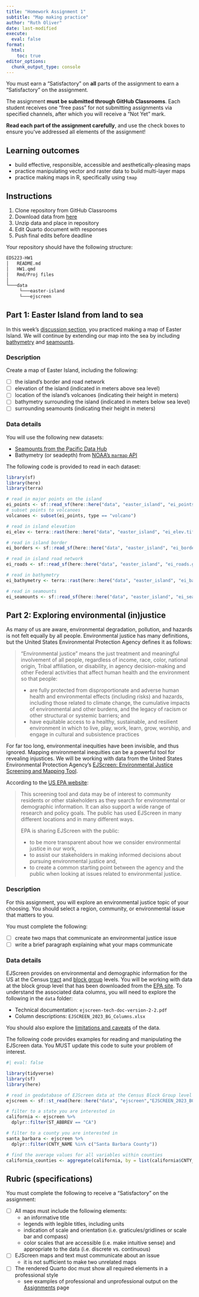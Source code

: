 ```yaml
---
title: "Homework Assignment 1"
subtitle: "Map making practice"
author: "Ruth Oliver"
date: last-modified
execute: 
  eval: false
format:
  html:
    toc: true
editor_options: 
  chunk_output_type: console
---
```


:::{.callout-important icon=true}

You must earn a "Satisfactory" on **all** parts of the assignment to earn a "Satisfactory" on the assignment.

The assignment **must be submitted through GitHub Classrooms**. Each student receives one "free pass" for not submitting assignments via specified channels, after which you will receive a "Not Yet" mark.

**Read each part of the assignment carefully**, and use the check boxes to ensure you've addressed all elements of the assignment!

:::

## Learning outcomes

- build effective, responsible, accessible and aesthetically-pleasing maps
- practice manipulating vector and raster data to build multi-layer maps
- practice making maps in R, specifically using `tmap`

## Instructions

1. Clone repository from GitHub Classrooms
2. Download data from [here]()
3. Unzip data and place in repository
4. Edit Quarto document with responses
5. Push final edits before deadline

Your repository should have the following structure:

```md
EDS223-HW1
│   README.md
│   HW1.qmd
│   Rmd/Proj files    
│
└───data
     └───easter-island
     └───ejscreen
```



## Part 1: Easter Island from land to sea

In this week's [discussion section](../course-materials/discussions/week1-discussion.qmd), you practiced making a map of Easter Island. We will continue by extending our map into the sea by including [bathymetry](https://oceanservice.noaa.gov/facts/bathymetry.html) and [seamounts](https://oceanexplorer.noaa.gov/facts/seamounts.html#:~:text=A%20seamount%20is%20an%20underwater,meters%20taller%20than%20previously%20thought.).

### Description

Create a map of Easter Island, including the following:

- [ ] the island's border and road network
- [ ] elevation of the island (indicated in meters above sea level)
- [ ] location of the island's volcanoes (indicating their height in meters)
- [ ] bathymetry surrounding the island (indicated in meters below sea level)
- [ ] surrounding seamounts (indicating their height in meters)

### Data details

You will use the following new datasets:

- [Seamounts from the Pacific Data Hub](https://pacificdata.org/data/dataset/global-distribution-of-seamounts-and-knolls368d9116-7b6f-43b2-8933-0ab97d1a9e80)
- Bathymetry (or seadepth) from [NOAA's `marmap` API](https://cran.r-project.org/web/packages/marmap/index.html)

The following code is provided to read in each dataset:
```r
library(sf)
library(here)
library(terra)

# read in major points on the island
ei_points <- sf::read_sf(here::here("data", "easter_island", "ei_points.gpkg"))
# subset points to volcanoes
volcanoes <- subset(ei_points, type == "volcano")

# read in island elevation
ei_elev <- terra::rast(here::here("data", "easter_island", "ei_elev.tif"))

# read in island border
ei_borders <- sf::read_sf(here::here("data", "easter_island", "ei_border.gpkg"))

# read in island road network
ei_roads <- sf::read_sf(here::here("data", "easter_island", "ei_roads.gpkg"))

# read in bathymetry
ei_bathymetry <- terra::rast(here::here("data", "easter_island", "ei_bathy.tif"))

# read in seamounts
ei_seamounts <- sf::read_sf(here::here("data", "easter_island", "ei_seamounts.gpkg"))

```



## Part 2: Exploring environmental (in)justice

As many of us are aware, environmental degradation, pollution, and hazards is not felt equally by all people. Environmental justice has many definitions, but the United States Environmental Protection Agency defines it as follows:

>“Environmental justice” means the just treatment and meaningful involvement of all people, regardless of income, race, color, national origin, Tribal affiliation, or disability, in agency decision-making and other Federal activities that affect human health and the environment so that people:
>
> - are fully protected from disproportionate and adverse human health and environmental effects (including risks) and hazards, including those related to climate change, the cumulative impacts of environmental and other burdens, and the legacy of racism or other structural or systemic barriers; and
> - have equitable access to a healthy, sustainable, and resilient environment in which to live, play, work, learn, grow, worship, and engage in cultural and subsistence practices

For far too long, environmental inequities have been invisible, and thus ignored. Mapping environmental inequities can be a powerful tool for revealing injustices. We will be working with data from the United States Environmental Protection Agency's [EJScreen: Environmental Justice Screening and Mapping Tool](https://www.epa.gov/ejscreen).

According to the [US EPA website](https://www.epa.gov/ejscreen/purposes-and-uses-ejscreen):

>This screening tool and data may be of interest to community residents or other stakeholders as they search for environmental or demographic information. It can also support a wide range of research and policy goals. The public has used EJScreen in many different locations and in many different ways.
>
>EPA is sharing EJScreen with the public:
>
> - to be more transparent about how we consider environmental justice in our work,  
> - to assist our stakeholders in making informed decisions about pursuing environmental justice and,   
> - to create a common starting point between the agency and the public when looking at issues related to environmental justice.

### Description

For this assignment, you will explore an environmental justice topic of your choosing. You should select a region, community, or environmental issue that matters to you.

You must complete the following:

- [ ] create two maps that communicate an environmental justice issue
- [ ] write a brief paragraph explaining what your maps communicate

### Data details

EJScreen provides on environmental and demographic information for the US at the Census [tract](https://en.wikipedia.org/wiki/Census_tract) and [block group](https://en.wikipedia.org/wiki/Census_block_group) levels. You will be working with data at the block group level that has been downloaded from the [EPA site](https://www.epa.gov/ejscreen/download-ejscreen-data). To understand the associated data columns, you will need to explore the following in the `data` folder:

- Technical documentation: `ejscreen-tech-doc-version-2-2.pdf`
- Column descriptions: `EJSCREEN_2023_BG_Columns.xlsx`

You should also explore the [limitations and caveats](https://www.epa.gov/ejscreen/limitations-and-caveats-using-ejscreen) of the data.

The following code provides examples for reading and manipulating the EJScreen data. You MUST update this code to suite your problem of interest.

```r
#| eval: false

library(tidyverse)
library(sf)
library(here)

# read in geodatabase of EJScreen data at the Census Block Group level
ejscreen <- sf::st_read(here::here("data", "ejscreen","EJSCREEN_2023_BG_StatePct_with_AS_CNMI_GU_VI.gdb")) 

# filter to a state you are interested in
california <- ejscreen %>%
  dplyr::filter(ST_ABBREV == "CA") 

# filter to a county you are interested in
santa_barbara <- ejscreen %>%
  dplyr::filter(CNTY_NAME %in% c("Santa Barbara County"))

# find the average values for all variables within counties
california_counties <- aggregate(california, by = list(california$CNTY_NAME), FUN = mean)

```


## Rubric (specifications)

You must complete the following to receive a "Satisfactory" on the assignment:

- [ ] All maps must include the following elements:
  - an informative title
  - legends with legible titles, including units
  - indication of scale and orientation (i.e. graticules/gridlines or scale bar and compass)
  - color scales that are accessible (i.e. make intuitive sense) and appropriate to the data (i.e. discrete vs. continuous)
- [ ] EJScreen maps and text must communicate about an issue
  - it is not sufficient to make two unrelated maps
- [ ] The rendered Quarto doc must show all required elements in a professional style
  - see examples of professional and unprofessional output on the [Assignments](../assignments.qmd) page


